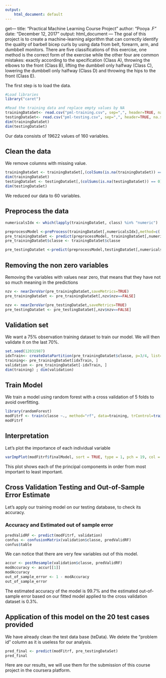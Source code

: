 ---
output:
    html_document: default
---
get---
title: "Practical Machine Learning Course Project"
author: "Pooya .F"
date: "December 12, 2017"
output: html_document
---
The goal of this project is to create a machine-learning algorithm that can correctly identify the quality of barbell bicep curls by using data from belt, forearm, arm, and dumbbell monitors. There are five classifications of this exercise, one method is the correct form of the exercise while the other four are common mistakes: exactly according to the specification (Class A), throwing the elbows to the front (Class B), lifting the dumbbell only halfway (Class C), lowering the dumbbell only halfway (Class D) and throwing the hips to the front (Class E).

The first step is to load the data.

```{r}
#Load libraries
library("caret")

#Read the training data and replace empty values by NA
trainingDataSet<- read.csv("pml-training.csv", sep=",", header=TRUE, na.strings = c("NA","",'#DIV/0!'))
testingDataSet<- read.csv("pml-testing.csv", sep=",", header=TRUE, na.strings = c("NA","",'#DIV/0!'))
dim(trainingDataSet)
dim(testingDataSet)
```
Our data consists of 19622 values of 160 variables.

## Clean the data
We remove columns with missing value.
```{r}
trainingDataSet <- trainingDataSet[,(colSums(is.na(trainingDataSet)) == 0)]
dim(trainingDataSet)
testingDataSet <- testingDataSet[,(colSums(is.na(testingDataSet)) == 0)]
dim(testingDataSet)
```

We reduced our data to 60 variables.

## Preprocess the data
```{r}
numericalsIdx <- which(lapply(trainingDataSet, class) %in% "numeric")

preprocessModel <-preProcess(trainingDataSet[,numericalsIdx],method=c('knnImpute', 'center', 'scale'))
pre_trainingDataSet <- predict(preprocessModel, trainingDataSet[,numericalsIdx])
pre_trainingDataSet$classe <- trainingDataSet$classe

pre_testingDataSet <-predict(preprocessModel,testingDataSet[,numericalsIdx])
```

## Removing the non zero variables
Removing the variables with values near zero, that means that they have not so much meaning in the predictions
```{r}
nzv <- nearZeroVar(pre_trainingDataSet,saveMetrics=TRUE)
pre_trainingDataSet <- pre_trainingDataSet[,nzv$nzv==FALSE]

nzv <- nearZeroVar(pre_testingDataSet,saveMetrics=TRUE)
pre_testingDataSet <- pre_testingDataSet[,nzv$nzv==FALSE]
```

## Validation set
We want a 75% observation training dataset to train our model. We will then validate it on the last 70%.
```{r}
set.seed(12031987)
idxTrain<- createDataPartition(pre_trainingDataSet$classe, p=3/4, list=FALSE)
training<- pre_trainingDataSet[idxTrain, ]
validation <- pre_trainingDataSet[-idxTrain, ]
dim(training) ; dim(validation)
```

## Train Model
We train a model using random forest with a cross validation of 5 folds to avoid overfitting.

```{r}
library(randomForest)
modFitrf <- train(classe ~., method="rf", data=training, trControl=trainControl(method='cv'), number=5, allowParallel=TRUE, importance=TRUE )
modFitrf
```

## Interpretation
Let's plot the importance of each individual variable

```{r}

varImpPlot(modFitrf$finalModel, sort = TRUE, type = 1, pch = 19, col = 1, cex = 0.6, main = "Importance of the Individual Principal Components")
```

This plot shows each of the principal components in order from most important to least important.

## Cross Validation Testing and Out-of-Sample Error Estimate
Let's apply our training model on our testing database, to check its accuracy.

### Accuracy and Estimated out of sample error

```{r}
predValidRF <- predict(modFitrf, validation)
confus <- confusionMatrix(validation$classe, predValidRF)
confus$table
```

We can notice that there are very few variables out of this model.

```{r}
accur <- postResample(validation$classe, predValidRF)
modAccuracy <- accur[[1]]
modAccuracy
out_of_sample_error <- 1 - modAccuracy
out_of_sample_error
```

The estimated accuracy of the model is 99.7% and the estimated out-of-sample error based on our fitted model applied to the cross validation dataset is 0.3%.

## Application of this model on the 20 test cases provided
We have already clean the test data base (teData). We delete the "problem id" column as it is useless for our analysis.

```{r}
pred_final <- predict(modFitrf, pre_testingDataSet)
pred_final
```

Here are our results, we will use them for the submission of this course project in the coursera platform.